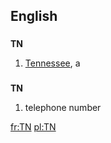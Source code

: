 ==English==
==={{abbreviation}}===
'''TN'''

#[[Tennessee]], a {{USstate}}

==={{initialism}}===
'''TN'''

#telephone number

[[fr:TN]]
[[pl:TN]]